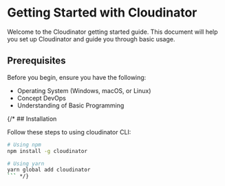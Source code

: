 
# <span className="text-purple-700 font-bold">Getting Started with Cloudinator</span>

Welcome to the Cloudinator getting started guide. This document will help you set up Cloudinator and guide you through basic usage.

## <span className="text-purple-500 font-bold">Prerequisites</span>

Before you begin, ensure you have the following:
- Operating System (Windows, macOS, or Linux)
- Concept DevOps
- Understanding of Basic Programming

{/* ## <span className="text-purple-500 font-bold">Installation</span>

Follow these steps to using cloudinator CLI:

```bash
# Using npm
npm install -g cloudinator

# Using yarn
yarn global add cloudinator
``` */}





